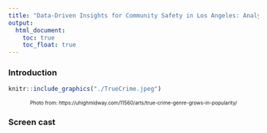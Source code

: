 ```yaml
---
title: "Data-Driven Insights for Community Safety in Los Angeles: Analyzing Crime Patterns and Trends in Recent Years"
output: 
  html_document:
    toc: true
    toc_float: true
---
```


### Introduction

```r
knitr::include_graphics("./TrueCrime.jpeg")
```
<center style="font-size: 10px;"> Photo from:  https://uhighmidway.com/11560/arts/true-crime-genre-grows-in-popularity/ </center>


### Screen cast
